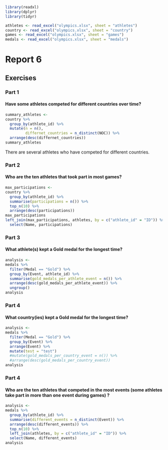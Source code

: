 ```r
library(readxl)
library(dplyr)
library(tidyr)

athletes <- read_excel("olympics.xlsx", sheet = "athletes")
country <- read_excel("olympics.xlsx", sheet = "country")
games <- read_excel("olympics.xlsx", sheet = "games")
medals <- read_excel("olympics.xlsx", sheet = "medals")
```

# Report 6
## Exercises
### Part 1
#### Have some athletes competed for different countries over time?

```r
summary_athletes <-
country %>%
  group_by(athlete_id) %>%
  mutate(n = n(),
         differnet_countries = n_distinct(NOC)) %>%
  arrange(desc(differnet_countries)) 
summary_athletes
```
There are several athletes who have competed for different countries.


### Part 2
#### Who are the ten athletes that took part in most games?
```r

max_participations <-
country %>%
  group_by(athlete_id) %>%
  summarise(participations = n()) %>%
  top_n(10) %>%
  arrange(desc(participations))
max_participations
left_join(max_participations, athletes, by = c("athlete_id" = "ID")) %>%
  select(Name, participations)

```

### Part 3
#### What athlete(s) kept a Gold medal for the longest time?
```r
analysis <-
medals %>%
  filter(Medal == "Gold") %>%
  group_by(Event, athlete_id) %>%
  summarise(gold_medals_per_athlete_event = n()) %>%
  arrange(desc(gold_medals_per_athlete_event)) %>%
  ungroup()
analysis
```

### Part 4
#### What country(ies) kept a Gold medal for the longest time?

```r
analysis <-
medals %>%
  filter(Medal == "Gold") %>%
  group_by(Event) %>%
  arrange(Event) %>%
  mutate(test = "test")
  #mutate(gold_medals_per_country_event = n()) %>%
  #arrange(desc(gold_medals_per_country_event)) 
analysis
```

### Part 4
#### Who are the ten athletes that competed in the most events (some athletes take part in more than one event during games) ?

```r
analysis <-
medals %>%
  group_by(athlete_id) %>%
  summarise(different_events = n_distinct(Event)) %>%
  arrange(desc(different_events)) %>%
  top_n(10) %>%
  left_join(athletes, by = c("athlete_id" = "ID")) %>%
  select(Name, different_events)
analysis
```



